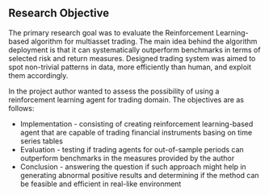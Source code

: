 
## Research Objective

The primary research goal was to evaluate the Reinforcement Learning-based algorithm for multiasset trading.
The main idea behind the algorithm deployment is that it can systematically outperform benchmarks 
in terms of selected risk and return measures. 
Designed trading system was aimed to spot non-trivial patterns in data, more efficiently than human, and exploit them accordingly.

In the project author wanted to assess the possibility of using a reinforcement learning agent for
trading domain. The objectives are as follows:

* Implementation - consisting of creating reinforcement learning-based agent that are capable of trading financial instruments 
basing on time series tables
* Evaluation - testing if trading agents for out-of-sample periods can outperform benchmarks in the measures provided by the author
* Conclusion - answering the question if such approach might help in generating abnormal positive results and determining if the method can 
be feasible and efficient in real-like environment




